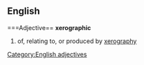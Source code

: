 ==English==
===Adjective==
'''xerographic'''
#of, relating to, or produced by [[xerography]]
[[Category:English adjectives]]